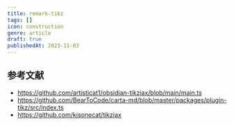 ```yaml
---
title: remark-tikz
tags: []
icon: construction
genre: article
draft: true
publishedAt: 2023-11-03
---
```


## 参考文献

- https://github.com/artisticat1/obsidian-tikzjax/blob/main/main.ts
- https://github.com/BearToCode/carta-md/blob/master/packages/plugin-tikz/src/index.ts
- https://github.com/kisonecat/tikzjax

